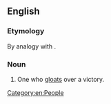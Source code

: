 ==English==

===Etymology===
By analogy with {{m|en|sore loser}}.

===Noun===
{{en-noun}}

# {{lb|en|informal}} One who [[gloat]]s over a victory.

[[Category:en:People]]